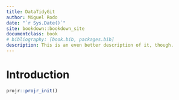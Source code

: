 ```yaml
--- 
title: DataTidyGit
author: Miguel Rodo
date: "`r Sys.Date()`"
site: bookdown::bookdown_site
documentclass: book
# bibliography: [book.bib, packages.bib]
description: This is an even better description of it, though.
---
```


# Introduction
  
```r
projr::projr_init()
```
